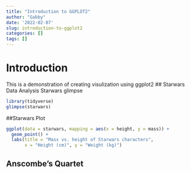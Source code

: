 ```yaml
---
title: "Introduction to GGPLOT2"
author: "Gabby"
date: '2022-02-07'
slug: introduction-to-ggplot2
categories: []
tags: []
---
```

# Introduction
This is a demonstration of creating visulization using ggplot2
## Starwars Data Analysis
Starwars glimpse

```r
library(tidyverse)
glimpse(starwars)
```
##Starwars Plot
```r
ggplot(data = starwars, mapping = aes(x = height, y = mass)) +
  geom_point() +
  labs(title = "Mass vs. height of Starwars characters",
       x = "Height (cm)", y = "Weight (kg)")
```

       

## Anscombe's Quartet


